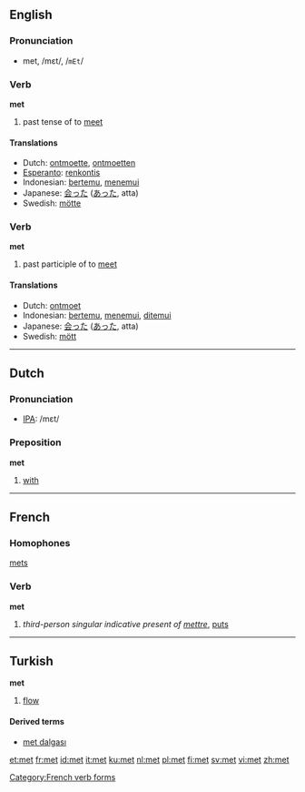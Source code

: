 ==English==

{{rank|able|five|need|394|met|boy|c.|strong}}

=== Pronunciation ===
*met, /mεt/, /<tt>mEt</tt>/

=== Verb ===
'''met'''

# past tense of to [[meet]]

==== Translations ====
*Dutch: [[ontmoette]], [[ontmoetten]]
*[[Esperanto]]: [[renkontis]]
*Indonesian: [[temu|bertemu]], [[temu|menemui]]
*Japanese: [[会った]] ([[あった]], atta)
*Swedish: [[mötte]]

=== Verb ===
'''met'''

# past participle of to [[meet]]

==== Translations ====
*Dutch: [[ontmoet]]
*Indonesian: [[temu|bertemu]], [[temu|menemui]], [[temu|ditemui]]
*Japanese: [[会った]] ([[あった]], atta)
*Swedish: [[mött]]

----

==Dutch==
=== Pronunciation ===
*[[w:IPA|IPA]]: /mεt/

=== Preposition ===
'''met'''

# [[with]]
----
==French==
===Homophones===
[[mets]]
===Verb===
'''met'''

# ''third-person singular indicative present of [[mettre]]'', [[put]]s
[[Category:French verb forms]]
----

==Turkish==
<!-- noun or verb? -->
'''met'''

# [[flow]]

====Derived terms====
*[[met dalgası]]

[[et:met]]
[[fr:met]]
[[id:met]]
[[it:met]]
[[ku:met]]
[[nl:met]]
[[pl:met]]
[[fi:met]]
[[sv:met]]
[[vi:met]]
[[zh:met]]